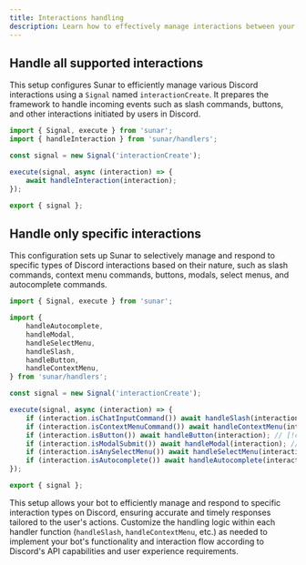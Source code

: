 ```yaml
---
title: Interactions handling
description: Learn how to effectively manage interactions between your bot and users using Sunar. From responding to slash commands, context menu clicks, button presses, to select menu choices, Sunar offers robust mechanisms to handle diverse interactions within Discord.
---
```


## Handle all supported interactions

This setup configures Sunar to efficiently manage various Discord interactions using a `Signal` named `interactionCreate`. It prepares the framework to handle incoming events such as slash commands, buttons, and other interactions initiated by users in Discord.


```js title="src/signals/interaction-create.js"
import { Signal, execute } from 'sunar';
import { handleInteraction } from 'sunar/handlers';

const signal = new Signal('interactionCreate');

execute(signal, async (interaction) => {
	await handleInteraction(interaction);
});

export { signal };
```

## Handle only specific interactions

This configuration sets up Sunar to selectively manage and respond to specific types of Discord interactions based on their nature, such as slash commands, context menu commands, buttons, modals, select menus, and autocomplete commands.

```js title="src/signals/interaction-create.js"
import { Signal, execute } from 'sunar';

import {
	handleAutocomplete,
	handleModal,
	handleSelectMenu,
	handleSlash,
	handleButton,
	handleContextMenu,
} from 'sunar/handlers';

const signal = new Signal('interactionCreate');

execute(signal, async (interaction) => {
	if (interaction.isChatInputCommand()) await handleSlash(interaction); // [!code highlight]
	if (interaction.isContextMenuCommand()) await handleContextMenu(interaction); // [!code highlight]
	if (interaction.isButton()) await handleButton(interaction); // [!code highlight]
	if (interaction.isModalSubmit()) await handleModal(interaction); // [!code highlight]
	if (interaction.isAnySelectMenu()) await handleSelectMenu(interaction); // [!code highlight]
	if (interaction.isAutocomplete()) await handleAutocomplete(interaction); // [!code highlight]
});

export { signal };
```

This setup allows your bot to efficiently manage and respond to specific interaction types on Discord, ensuring accurate and timely responses tailored to the user's actions. Customize the handling logic within each handler function (`handleSlash`, `handleContextMenu`, etc.) as needed to implement your bot's functionality and interaction flow according to Discord's API capabilities and user experience requirements.